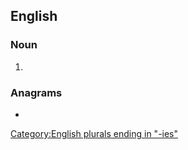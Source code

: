 ==English==

===Noun===
{{head|en|noun plural form}}

# {{plural of|nanny|lang=en}}

===Anagrams===
* {{anagrams|en|a=aeinnns|Nisenan}}

[[Category:English plurals ending in "-ies"]]